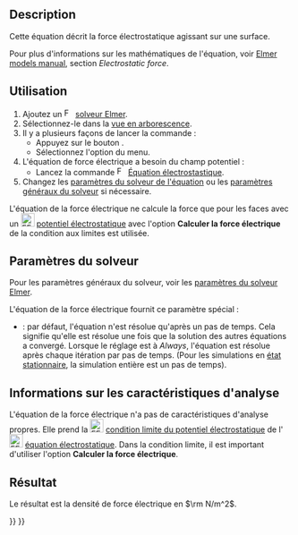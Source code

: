 <languages/>

{{Docnav/fr
|[[FEM_EquationElectrostatic/fr|Equation électrostatique]]
|[[FEM_EquationMagnetodynamic/fr|Équation magnétodynamique]]
|[[FEM_Workbench/fr|Atelier FEM]]
|IconL=FEM_EquationElectrostatic.svg
|IconR=FEM_EquationMagnetodynamic.svg
|IconC=Workbench_FEM.svg
}}

<div class="mw-translate-fuzzy">
{{GuiCommand/fr
|Name=FEM EquationElectricforce
|Name/fr=FEM Équation de force électrique
|MenuLocation=Résolution → Équations électromagnétiques → Équation de force électrique
|Workbenches=[[FEM_Workbench/fr|FEM]]
|Version=0.19
|SeeAlso=[[FEM_EquationElectrostatic/fr|FEM Equation électrostatique]]
}}
</div>

==Description==

Cette équation décrit la force électrostatique agissant sur une surface.

Pour plus d'informations sur les mathématiques de l'équation, voir [http://www.elmerfem.org/blog/documentation/ Elmer models manual], section ''Electrostatic force''.

<span id="Usage"></span>
==Utilisation==

<div class="mw-translate-fuzzy">
# Ajoutez un [[Image:FEM_SolverElmer.svg|16px]] [[FEM_SolverElmer/fr#Équations|solveur Elmer]].
# Sélectionnez-le dans la [[Tree_view/fr|vue en arborescence]].
# Il y a plusieurs façons de lancer la commande :
#* Appuyez sur le bouton {{Button|[[Image:FEM_EquationElectricforce.svg|16px]] [[FEM_EquationElectricforce/fr|Équation de force électrique]]}}.
#* Sélectionnez l'option {{MenuCommand|Résolution → Équations électromagnétiques → Équation de force électrique}} du menu.
# L'équation de force électrique a besoin du champ potentiel :
#* Lancez la commande [[Image:FEM_EquationElectrostatic.svg|16px|link=FEM_EquationElectrostatic/fr]] [[FEM_EquationElectrostatic/fr|Équation électrostastique]].
# Changez les [[#Param.C3.A8tres_du_solveur|paramètres du solveur de l'équation]] ou les [[FEM_SolverElmer_SolverSettings/fr|paramètres généraux du solveur]] si nécessaire.
</div>

L'équation de la force électrique ne calcule la force que pour les faces avec un [[Image:FEM_ConstraintElectrostaticPotential.svg|24px]] [[FEM_ConstraintElectrostaticPotential/fr|potentiel électrostatique]] avec l'option '''Calculer la force électrique''' de la condition aux limites est utilisée.

<span id="Solver_Settings"></span>
==Paramètres du solveur==

Pour les paramètres généraux du solveur, voir les [[FEM_SolverElmer_SolverSettings/fr|paramètres du solveur Elmer]].

L'équation de la force électrique fournit ce paramètre spécial :
* {{PropertyData|Exec Solver}} : par défaut, l'équation n'est résolue qu'après un pas de temps. Cela signifie qu'elle est résolue une fois que la solution des autres équations a convergé. Lorsque le réglage est à ''Always'', l'équation est résolue après chaque itération par pas de temps. (Pour les simulations en [[FEM_SolverElmer_SolverSettings#Type|état stationnaire]], la simulation entière est un pas de temps).

<span id="Analysis_Feature_Information"></span>
==Informations sur les caractéristiques d'analyse==

L'équation de la force électrique n'a pas de caractéristiques d'analyse propres. Elle prend la [[Image:FEM_ConstraintElectrostaticPotential.svg|24px]] [[FEM_ConstraintElectrostaticPotential/fr|condition limite du potentiel électrostatique]] de l'[[Image:FEM_EquationElectrostatic.svg|24px]] [[FEM_EquationElectrostatic/fr|équation électrostatique]]. Dans la condition limite, il est important d'utiliser l'option '''Calculer la force électrique'''.

<span id="Result"></span>
==Résultat==

Le résultat est la densité de force électrique en <math>\rm N/m^2</math>.


{{Docnav/fr
|[[FEM_EquationElectrostatic/fr|Equation électrostatique]]
|[[FEM_EquationMagnetodynamic/fr|Équation magnétodynamique]]
|[[FEM_Workbench/fr|Atelier FEM]]
|IconL=FEM_EquationElectrostatic.svg
|IconR=FEM_EquationMagnetodynamic.svg
|IconC=Workbench_FEM.svg
}}

{{FEM Tools navi{{#translation:}}}}
{{Userdocnavi{{#translation:}}}}